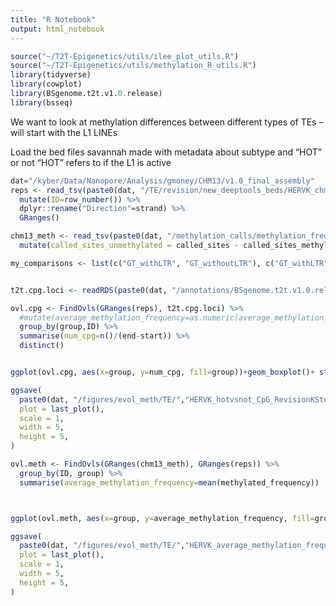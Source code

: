 ```yaml
---
title: "R Notebook"
output: html_notebook
---
```



```r
source("~/T2T-Epigenetics/utils/ilee_plot_utils.R")
source("~/T2T-Epigenetics/utils/methylation_R_utils.R")
library(tidyverse)
library(cowplot)
library(BSgenome.t2t.v1.0.release)
library(bsseq)
```

We want to look at methylation differences between different types of TEs -- will start with the L1 LINEs 

Load the bed files savannah made with metadata about subtype and "HOT" or not
"HOT" refers to if the L1 is active 

```r
dat="/kyber/Data/Nanopore/Analysis/gmoney/CHM13/v1.0_final_assembly"
reps <- read_tsv(paste0(dat, "/TE/revision/new_deeptools_beds/HERVK_chm13v1.0_byGroup.bed")) %>%
  mutate(ID=row_number()) %>%
  dplyr::rename("Direction"=strand) %>%
  GRanges()

chm13_meth <- read_tsv(paste0(dat, "/methylation_calls/methylation_frequency_50kb_split.tsv")) %>%
  mutate(called_sites_unmethylated = called_sites - called_sites_methylated)

```

```r


my_comparisons <- list(c("GT_withLTR", "GT_withoutLTR"), c("GT_withLTR", "LT_complex"),c("GT_withLTR","LT_withLTR" ), c("GT_withoutLTR", "LT_complex"), c("GT_withoutLTR", "LT_withLTR"), c("GT_withoutLTR", "LT_withoutLTR"), c("LT_complex", "LT_withLTR"), c("LT_complex", "LT_withoutLTR"), c("LT_withLTR", "LT_withoutLTR"))


t2t.cpg.loci <- readRDS(paste0(dat, "/annotations/BSgenome.t2t.v1.0.release_CpGSites.rds"))

ovl.cpg <- FindOvls(GRanges(reps), t2t.cpg.loci) %>%
  #mutate(average_methylation_frequency=as.numeric(average_methylation_frequency)) %>%
  group_by(group,ID) %>%
  summarise(num_cpg=n()/(end-start)) %>%
  distinct()


ggplot(ovl.cpg, aes(x=group, y=num_cpg, fill=group))+geom_boxplot()+ stat_compare_means(comparisons = my_comparisons, test = "kruskal.test")

ggsave(
  paste0(dat, "/figures/evol_meth/TE/","HERVK_hotvsnot_CpG_RevisionKStest.pdf"),
  plot = last_plot(),
  scale = 1,
  width = 5,
  height = 5,
)

ovl.meth <- FindOvls(GRanges(chm13_meth), GRanges(reps)) %>%
  group_by(ID, group) %>%
  summarise(average_methylation_frequency=mean(methylated_frequency))



ggplot(ovl.meth, aes(x=group, y=average_methylation_frequency, fill=group))+geom_boxplot()+stat_compare_means(comparisons = my_comparisons, test = "kruskal.test")

ggsave(
  paste0(dat, "/figures/evol_meth/TE/","HERVK_average_methylation_frequency_RevisionKStest.pdf"),
  plot = last_plot(),
  scale = 1,
  width = 5,
  height = 5,
)
```


